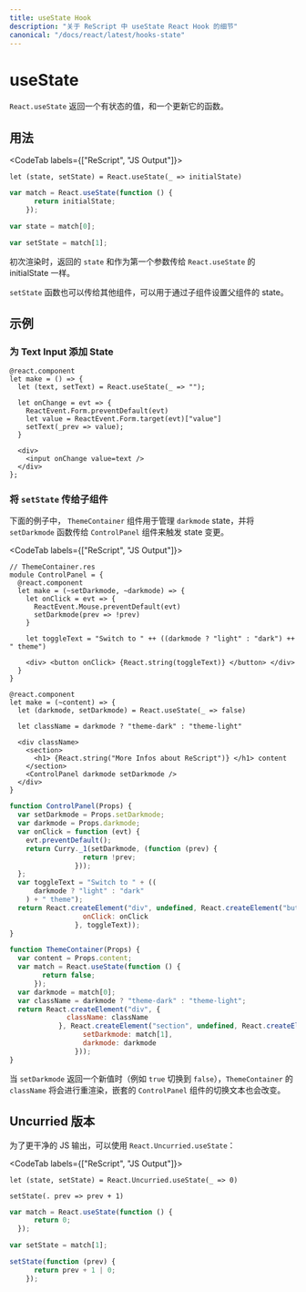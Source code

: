 ```yaml
---
title: useState Hook
description: "关于 ReScript 中 useState React Hook 的细节"
canonical: "/docs/react/latest/hooks-state"
---
```


<!-- # useState -->
# useState

<Intro>

<!-- `React.useState` returns a stateful value, and a function to update it. -->
`React.useState` 返回一个有状态的值，和一个更新它的函数。

</Intro>

<!-- ## Usage -->
## 用法

<CodeTab labels={["ReScript", "JS Output"]}>

```res
let (state, setState) = React.useState(_ => initialState)
```

```js
var match = React.useState(function () {
      return initialState;
    });

var state = match[0];

var setState = match[1];
```

</CodeTab>


<!-- During the initial render, the returned state `state` is the same as the value passed as the first argument (initialState). -->
初次渲染时，返回的 `state` 和作为第一个参数传给 `React.useState` 的 initialState 一样。

<!-- The `setState` function can be passed down to other components as well, which is useful for e.g. setting the state of a parent component by its children. -->
`setState` 函数也可以传给其他组件，可以用于通过子组件设置父组件的 state。

<!-- ## Examples -->
## 示例

<!-- ### Using State for a Text Input -->
### 为 Text Input 添加 State

```res
@react.component
let make = () => {
  let (text, setText) = React.useState(_ => "");

  let onChange = evt => {
    ReactEvent.Form.preventDefault(evt)
    let value = ReactEvent.Form.target(evt)["value"]
    setText(_prev => value);
  }

  <div>
    <input onChange value=text />
  </div>
};
```

<!-- ### Passing `setState` to a Child Component -->
### 将 `setState` 传给子组件

<!-- In this example, we are creating a `ThemeContainer` component that manages a `darkmode` boolean state and passes the `setDarkmode` function to a `ControlPanel` component to trigger the state changes. -->
下面的例子中， `ThemeContainer` 组件用于管理 `darkmode` state，并将 `setDarkmode` 函数传给 `ControlPanel` 组件来触发 state 变更。


<CodeTab labels={["ReScript", "JS Output"]}>

```res
// ThemeContainer.res
module ControlPanel = {
  @react.component
  let make = (~setDarkmode, ~darkmode) => {
    let onClick = evt => {
      ReactEvent.Mouse.preventDefault(evt)
      setDarkmode(prev => !prev)
    }

    let toggleText = "Switch to " ++ ((darkmode ? "light" : "dark") ++ " theme")

    <div> <button onClick> {React.string(toggleText)} </button> </div>
  }
}

@react.component
let make = (~content) => {
  let (darkmode, setDarkmode) = React.useState(_ => false)

  let className = darkmode ? "theme-dark" : "theme-light"

  <div className>
    <section>
      <h1> {React.string("More Infos about ReScript")} </h1> content
    </section>
    <ControlPanel darkmode setDarkmode />
  </div>
}
```
```js
function ControlPanel(Props) {
  var setDarkmode = Props.setDarkmode;
  var darkmode = Props.darkmode;
  var onClick = function (evt) {
    evt.preventDefault();
    return Curry._1(setDarkmode, (function (prev) {
                  return !prev;
                }));
  };
  var toggleText = "Switch to " + ((
      darkmode ? "light" : "dark"
    ) + " theme");
  return React.createElement("div", undefined, React.createElement("button", {
                  onClick: onClick
                }, toggleText));
}

function ThemeContainer(Props) {
  var content = Props.content;
  var match = React.useState(function () {
        return false;
      });
  var darkmode = match[0];
  var className = darkmode ? "theme-dark" : "theme-light";
  return React.createElement("div", {
              className: className
            }, React.createElement("section", undefined, React.createElement("h1", undefined, "More Infos about ReScript"), content), React.createElement(Playground$ControlPanel, {
                  setDarkmode: match[1],
                  darkmode: darkmode
                }));
}
```

</CodeTab>

<!-- Note that whenever `setDarkmode` is returning a new value (e.g. switching from `true` -> `false`), it will cause a re-render for `ThemeContainer`'s `className` and the toggle text of its nested `ControlPanel`. -->
当 `setDarkmode` 返回一个新值时（例如 `true` 切换到 `false`），`ThemeContainer` 的 `className` 将会进行重渲染，嵌套的 `ControlPanel` 组件的切换文本也会改变。

<!-- ## Uncurried Version -->
## Uncurried 版本

<!-- For cleaner JS output, you can use `React.Uncurried.useState` instead: -->
为了更干净的 JS 输出，可以使用 `React.Uncurried.useState`：

<CodeTab labels={["ReScript", "JS Output"]}>

```res
let (state, setState) = React.Uncurried.useState(_ => 0)

setState(. prev => prev + 1)
```

```js
var match = React.useState(function () {
      return 0;
  });

var setState = match[1];

setState(function (prev) {
      return prev + 1 | 0;
    });
```

</CodeTab>

